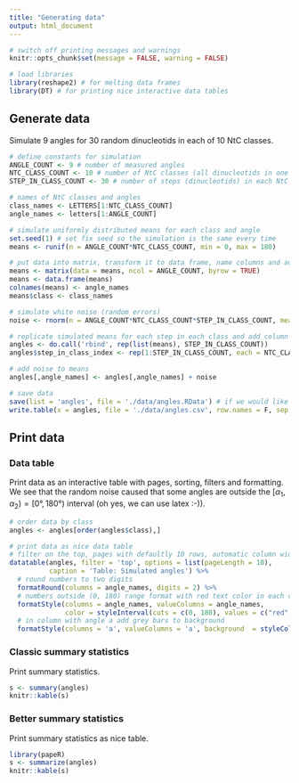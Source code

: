 ```yaml
---
title: "Generating data"
output: html_document
---
```


```r
# switch off printing messages and warnings
knitr::opts_chunk$set(message = FALSE, warning = FALSE)

# load libraries
library(reshape2) # for melting data frames
library(DT) # for printing nice interactive data tables
```

## Generate data

Simulate 9 angles for 30 random dinucleotids in each of 10 NtC classes.
```r
# define constants for simulation
ANGLE_COUNT <- 9 # number of measured angles
NTC_CLASS_COUNT <- 10 # number of NtC classes (all dinucleotids in one NtC class will have the same angles)
STEP_IN_CLASS_COUNT <- 30 # number of steps (dinucleotids) in each NtC class

# names of NtC classes and angles
class_names <- LETTERS[1:NTC_CLASS_COUNT]
angle_names <- letters[1:ANGLE_COUNT]

# simulate uniformly distributed means for each class and angle
set.seed(1) # set fix seed so the simulation is the same every time
means <- runif(n = ANGLE_COUNT*NTC_CLASS_COUNT, min = 0, max = 180)

# put data into matrix, transform it to data frame, name columns and add column with class names
means <- matrix(data = means, ncol = ANGLE_COUNT, byrow = TRUE)
means <- data.frame(means)
colnames(means) <- angle_names
means$class <- class_names

# simulate white noise (random errors)
noise <- rnorm(n = ANGLE_COUNT*NTC_CLASS_COUNT*STEP_IN_CLASS_COUNT, mean = 0, sd = 10)

# replicate simulated means for each step in each class and add column with index of step in class
angles <- do.call('rbind', rep(list(means), STEP_IN_CLASS_COUNT))
angles$step_in_class_index <- rep(1:STEP_IN_CLASS_COUNT, each = NTC_CLASS_COUNT)

# add noise to means
angles[,angle_names] <- angles[,angle_names] + noise

# save data
save(list = 'angles', file = './data/angles.RData') # if we would like to load it later again only to R
write.table(x = angles, file = './data/angles.csv', row.names = F, sep = ';', dec = '.', quote = F) # as csv
```

## Print data {.tabset}

### Data table
Print data as an interactive table with pages, sorting, filters and formatting. We see that the random noise caused that some angles are outside the $[\alpha_1, \alpha_2) = [0°, 180°)$ interval (oh yes, we can use latex :-)).
```r
# order data by class
angles <- angles[order(angles$class),]

# print data as nice data table
# filter on the top, pages with defaultly 10 rows, automatic column width and table caption
datatable(angles, filter = 'top', options = list(pageLength = 10), 
          caption = 'Table: Simulated angles') %>% 
  # round numbers to two digits
  formatRound(columns = angle_names, digits = 2) %>%
  # numbers outside (0, 180) range format with red text color in each column with angles
  formatStyle(columns = angle_names, valueColumns = angle_names, 
              color = styleInterval(cuts = c(0, 180), values = c("red", "black", "red"))) %>%
  # in column with angle a add grey bars to background
  formatStyle(columns = 'a', valueColumns = 'a', background  = styleColorBar(c(0, 180), color = "lightgrey"))
```


### Classic summary statistics

Print summary statistics.
```r
s <- summary(angles)
knitr::kable(s)
```

### Better summary statistics

Print summary statistics as nice table.
```r
library(papeR)
s <- summarize(angles)
knitr::kable(s)
```